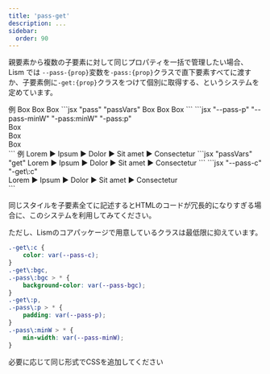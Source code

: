 ```yaml
---
title: 'pass-get'
description: ...
sidebar: 
  order: 90
---
```




親要素から複数の子要素に対して同じプロパティを一括で管理したい場合、Lism では `--pass-{prop}`変数を`-pass:{prop}`クラスで直下要素すべてに渡すか、子要素側に`-get:{prop}`クラスをつけて個別に取得する、というシステムを定めています。


<Preview>
	<PreviewTitle>例</PreviewTitle>
	<PreviewArea p='30'>
		<Flex variant='cluster' pass='minW,p' passVars={{p: '20 30', minW:'5rem'}} g='20' ta='c'>
			<Box bd>Box</Box>
			<Box bd>Box</Box>
			<Box bd>Box</Box>
		</Flex>
	</PreviewArea>
	<PreviewCode label='JSX' slot='tab'>
		```jsx "pass" "passVars"
		<Flex variant='cluster' pass='minW,p' passVars={{p: '20 30', minW:'5rem'}} g='20' ta='c'>
			<Box bd>Box</Box>
			<Box bd>Box</Box>
			<Box bd>Box</Box>
		</Flex>
		```
	</PreviewCode>
	<PreviewCode slot="tab" label="HTML">
	```jsx "--pass-p" "--pass-minW" "-pass:minW" "-pass:p"
	<div class="l--flex l--flex--cluster -ta:c -g:20 -pass:minW -pass:p" style="--pass-p:var(--s--20) var(--s--30);--pass-minW:5rem">
		<div class="l--box -bd:">Box</div>
		<div class="l--box -bd:">Box</div>
		<div class="l--box -bd:">Box</div>
	</div>
	```
	</PreviewCode>
</Preview>


<Preview>
	<PreviewTitle>例</PreviewTitle>
	<PreviewArea p='30'>
		<Flex variant='cluster' g='20' passVars={{c: 'red'}}>
			<span>Lorem</span>
			<Lism tag='span' get='c'>▶</Lism>
			<span>Ipsum</span>
			<Lism tag='span' get='c'>▶</Lism>
			<span>Dolor</span>
			<Lism tag='span' get='c'>▶</Lism>
			<span>Sit amet</span>
			<Lism tag='span' get='c'>▶</Lism>
			<span>Consectetur</span>
		</Flex>
	</PreviewArea>
	<PreviewCode slot="tab" label="HTML">
	```jsx "passVars" "get"
	<Flex variant='cluster' g='20' passVars={{c: 'red'}}>
		<span>Lorem</span>
		<Lism tag='span' get='c'>▶</Lism>
		<span>Ipsum</span>
		<Lism tag='span' get='c'>▶</Lism>
		<span>Dolor</span>
		<Lism tag='span' get='c'>▶</Lism>
		<span>Sit amet</span>
		<Lism tag='span' get='c'>▶</Lism>
		<span>Consectetur</span>
	</Cluster>
	```
	</PreviewCode>
	<PreviewCode slot="tab" label="HTML">
	```jsx "--pass-c" "-get\:c"
	<div class="l--flex l--flex--cluster -g:20" style="--pass-c:var(--red)">
		<span>Lorem</span>
		<span class="-get:c">▶</span>
		<span>Ipsum</span>
		<span class="-get:c">▶</span>
		<span>Dolor</span>
		<span class="-get:c">▶</span>
		<span>Sit amet</span>
		<span class="-get:c">▶</span>
		<span>Consectetur</span>
	</div>
	```
	</PreviewCode>
</Preview>

同じスタイルを子要素全てに記述するとHTMLのコードが冗長的になりすぎる場合に、このシステムを利用してみてください。

ただし、Lismのコアパッケージで用意しているクラスは最低限に抑えています。


```css
.-get\:c {
	color: var(--pass-c);
}
.-get\:bgc,
.-pass\:bgc > * {
	background-color: var(--pass-bgc);
}
.-get\:p,
.-pass\:p > * {
	padding: var(--pass-p);
}
.-pass\:minW > * {
	min-width: var(--pass-minW);
}
```

必要に応じて同じ形式でCSSを追加してください

